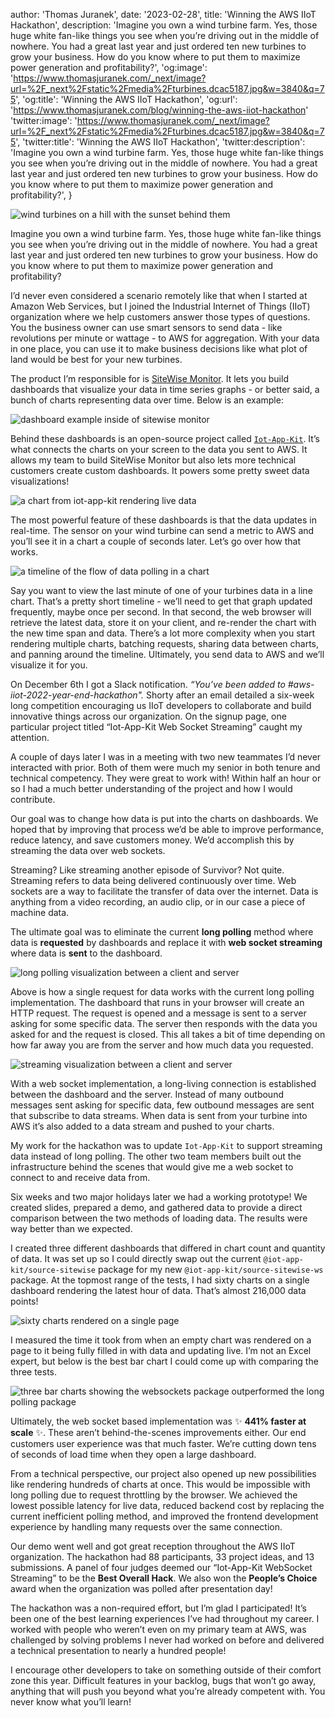 
  author: 'Thomas Juranek',
  date: '2023-02-28',
  title: 'Winning the AWS IIoT Hackathon',
  description:
    'Imagine you own a wind turbine farm. Yes, those huge white fan-like things you see when you’re driving out in the middle of nowhere. You had a great last year and just ordered ten new turbines to grow your business. How do you know where to put them to maximize power generation and profitability?',
  'og:image': 'https://www.thomasjuranek.com/_next/image?url=%2F_next%2Fstatic%2Fmedia%2Fturbines.dcac5187.jpg&w=3840&q=75',
  'og:title': 'Winning the AWS IIoT Hackathon',
  'og:url': 'https://www.thomasjuranek.com/blog/winning-the-aws-iiot-hackathon'
  'twitter:image': 'https://www.thomasjuranek.com/_next/image?url=%2F_next%2Fstatic%2Fmedia%2Fturbines.dcac5187.jpg&w=3840&q=75',
  'twitter:title': 'Winning the AWS IIoT Hackathon',
  'twitter:description': 'Imagine you own a wind turbine farm. Yes, those huge white fan-like things you see when you’re driving out in the middle of nowhere. You had a great last year and just ordered ten new turbines to grow your business. How do you know where to put them to maximize power generation and profitability?',
}


<Image
  src={turbines}
  alt="wind turbines on a hill with the sunset behind them"
/>

Imagine you own a wind turbine farm. Yes, those huge white fan-like things you see when you’re driving out in the middle of nowhere. You had a great last year and just ordered ten new turbines to grow your business. How do you know where to put them to maximize power generation and profitability?

I’d never even considered a scenario remotely like that when I started at Amazon Web Services, but I joined the Industrial Internet of Things (IIoT) organization where we help customers answer those types of questions. You the business owner can use smart sensors to send data - like revolutions per minute or wattage - to AWS for aggregation. With your data in one place, you can use it to make business decisions like what plot of land would be best for your new turbines.

The product I’m responsible for is [SiteWise Monitor](https://docs.aws.amazon.com/iot-sitewise/latest/appguide/what-is-monitor-app.html). It lets you build dashboards that visualize your data in time series graphs - or better said, a bunch of charts representing data over time. Below is an example:

<Image src={dashboard} alt="dashboard example inside of sitewise monitor" />

Behind these dashboards is an open-source project called [`Iot-App-Kit`](https://github.com/awslabs/iot-app-kit). It’s what connects the charts on your screen to the data you sent to AWS. It allows my team to build SiteWise Monitor but also lets more technical customers create custom dashboards. It powers some pretty sweet data visualizations!

<Image src={livechart} alt="a chart from iot-app-kit rendering live data" />

The most powerful feature of these dashboards is that the data updates in real-time. The sensor on your wind turbine can send a metric to AWS and you’ll see it in a chart a couple of seconds later. Let’s go over how that works.

<Image src={timeline} alt="a timeline of the flow of data polling in a chart" />

Say you want to view the last minute of one of your turbines data in a line chart. That’s a pretty short timeline - we’ll need to get that graph updated frequently, maybe once per second. In that second, the web browser will retrieve the latest data, store it on your client, and re-render the chart with the new time span and data. There’s a lot more complexity when you start rendering multiple charts, batching requests, sharing data between charts, and panning around the timeline. Ultimately, you send data to AWS and we’ll visualize it for you.

On December 6th I got a Slack notification. _“You’ve been added to #aws-iiot-2022-year-end-hackathon"._ Shorty after an email detailed a six-week long competition encouraging us IIoT developers to collaborate and build innovative things across our organization. On the signup page, one particular project titled “Iot-App-Kit Web Socket Streaming” caught my attention.

A couple of days later I was in a meeting with two new teammates I’d never interacted with prior. Both of them were much my senior in both tenure and technical competency. They were great to work with! Within half an hour or so I had a much better understanding of the project and how I would contribute.

Our goal was to change how data is put into the charts on dashboards. We hoped that by improving that process we’d be able to improve performance, reduce latency, and save customers money. We’d accomplish this by streaming the data over web sockets.

Streaming? Like streaming another episode of Survivor? Not quite. Streaming refers to data being delivered continuously over time. Web sockets are a way to facilitate the transfer of data over the internet. Data is anything from a video recording, an audio clip, or in our case a piece of machine data.

The ultimate goal was to eliminate the current **long polling** method where data is **requested** by dashboards and replace it with **web socket streaming** where data is **sent** to the dashboard.

<Image
  src={longpolling}
  alt="long polling visualization between a client and server"
/>

Above is how a single request for data works with the current long polling implementation. The dashboard that runs in your browser will create an HTTP request. The request is opened and a message is sent to a server asking for some specific data. The server then responds with the data you asked for and the request is closed. This all takes a bit of time depending on how far away you are from the server and how much data you requested.

<Image
  src={streaming}
  alt="streaming visualization between a client and server"
/>

With a web socket implementation, a long-living connection is established between the dashboard and the server. Instead of many outbound messages sent asking for specific data, few outbound messages are sent that subscribe to data streams. When data is sent from your turbine into AWS it’s also added to a data stream and pushed to your charts.

My work for the hackathon was to update `Iot-App-Kit` to support streaming data instead of long polling. The other two team members built out the infrastructure behind the scenes that would give me a web socket to connect to and receive data from.

Six weeks and two major holidays later we had a working prototype! We created slides, prepared a demo, and gathered data to provide a direct comparison between the two methods of loading data. The results were way better than we expected.

I created three different dashboards that differed in chart count and quantity of data. It was set up so I could directly swap out the current `@iot-app-kit/source-sitewise` package for my new `@iot-app-kit/source-sitewise-ws` package. At the topmost range of the tests, I had sixty charts on a single dashboard rendering the latest hour of data. That’s almost 216,000 data points!

<Image src={demo} alt="sixty charts rendered on a single page" />

I measured the time it took from when an empty chart was rendered on a page to it being fully filled in with data and updating live. I’m not an Excel expert, but below is the best bar chart I could come up with comparing the three tests.

<Image
  src={results}
  alt="three bar charts showing the websockets package outperformed the long polling package"
/>

Ultimately, the web socket based implementation was ✨ **441% faster at scale** ✨. These aren’t behind-the-scenes improvements either. Our end customers user experience was that much faster. We’re cutting down tens of seconds of load time when they open a large dashboard.

From a technical perspective, our project also opened up new possibilities like rendering hundreds of charts at once. This would be impossible with long polling due to request throttling by the browser. We achieved the lowest possible latency for live data, reduced backend cost by replacing the current inefficient polling method, and improved the frontend development experience by handling many requests over the same connection.

Our demo went well and got great reception throughout the AWS IIoT organization. The hackathon had 88 participants, 33 project ideas, and 13 submissions. A panel of four judges deemed our “Iot-App-Kit WebSocket Streaming” to be the **Best Overall Hack**. We also won the **People’s Choice** award when the organization was polled after presentation day!

The hackathon was a non-required effort, but I’m glad I participated! It’s been one of the best learning experiences I’ve had throughout my career. I worked with people who weren’t even on my primary team at AWS, was challenged by solving problems I never had worked on before and delivered a technical presentation to nearly a hundred people!

I encourage other developers to take on something outside of their comfort zone this year. Difficult features in your backlog, bugs that won’t go away, anything that will push you beyond what you’re already competent with. You never know what you’ll learn!

